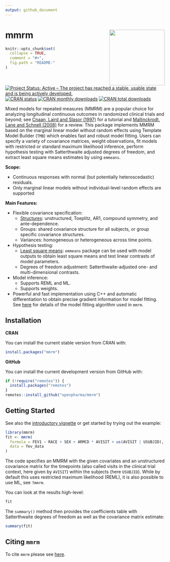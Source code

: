 ```yaml
---
output: github_document
---
```

<!-- markdownlint-disable-file -->
<!-- README.md needs to be generated from README.Rmd. Please edit that file -->

# mmrm  <img src="man/figures/logo.svg" align="right" width="175" />

```r
knitr::opts_chunk$set(
  collapse = TRUE,
  comment = "#>",
  fig.path = "README-"
)
```

<!-- badges: start -->
[![Project Status: Active – The project has reached a stable, usable state and is being actively developed.](https://www.repostatus.org/badges/latest/active.svg)](https://www.repostatus.org/#active)
[![CRAN status](https://www.r-pkg.org/badges/version-last-release/mmrm)](https://www.r-pkg.org/badges/version-last-release/mmrm)
[![CRAN monthly downloads](https://cranlogs.r-pkg.org/badges/mmrm)](https://cranlogs.r-pkg.org/badges/mmrm)
[![CRAN total downloads](https://cranlogs.r-pkg.org/badges/grand-total/mmrm)](https://cranlogs.r-pkg.org/badges/grand-total/mmrm)
<!-- badges: end -->
\

Mixed models for repeated measures (MMRM) are a popular
choice for analyzing longitudinal continuous outcomes in randomized
clinical trials and beyond; see
[Cnaan, Laird and Slasor (1997)](https://doi.org/10.1002/(SICI)1097-0258(19971030)16:20<2349::AID-SIM667>3.0.CO;2-E)
for a tutorial and
[Mallinckrodt, Lane and Schnell (2008)](https://doi.org/10.1177/009286150804200402)
for a review. This package implements
MMRM based on the marginal linear model without random effects using
Template Model Builder (`TMB`) which enables fast and robust model
fitting. Users can specify a variety of covariance matrices, weight
observations, fit models with restricted or standard maximum
likelihood inference, perform hypothesis testing with Satterthwaite
adjusted degrees of freedom, and extract least square means estimates
by using `emmeans`.

**Scope:**

* Continuous responses with normal (but potentially heteroscedastic) residuals.
* Only marginal linear models without individual-level random effects are supported

**Main Features:**

* Flexible covariance specification:
  * [Structures](https://openpharma.github.io/mmrm/main/articles/covariance.html): unstructured, Toeplitz, AR1, compound symmetry, and ante-dependence.
  * Groups: shared covariance structure for all subjects, or group specific covariance structures.
  * Variances: homogeneous or heterogeneous across time points.
* Hypothesis testing:
  * [Least square means](https://openpharma.github.io/mmrm/main/reference/emmeans_support.html): `emmeans` package can be used with model outputs to obtain
least square means and test linear contrasts of model parameters.
  * Degrees of freedom adjustment: Satterthwaite-adjusted one- and multi-dimensional contrasts.
* Model inference:
  * Supports REML and ML.
  * Supports weights.
* Powerful and fast implementation using C++ and automatic differentiation to
obtain precise gradient information for model fitting. See [here](https://openpharma.github.io/mmrm/main/articles/algorithm.html)
for details of the model fitting algorithm used in `mmrm`.


## Installation

**CRAN**

You can install the current stable version from CRAN with:

```r
install.packages("mmrm")
```

**GitHub**

You can install the current development version from GitHub with:

```r
if (!require("remotes")) {
  install.packages("remotes")
}
remotes::install_github("openpharma/mmrm")
```

## Getting Started

See also the [introductory vignette](https://openpharma.github.io/mmrm/main/articles/introduction.html)
or get started by trying out the example:

```r
library(mmrm)
fit <- mmrm(
  formula = FEV1 ~ RACE + SEX + ARMCD * AVISIT + us(AVISIT | USUBJID),
  data = fev_data
)
```

The code specifies an MMRM with the given covariates and an unstructured covariance
matrix for the timepoints (also called visits in the clinical trial context, here
given by `AVISIT`) within the subjects (here `USUBJID`). While by default this uses
restricted maximum likelihood (REML), it is also possible to use ML, see `?mmrm`.

You can look at the results high-level:

```r
fit
```

The `summary()` method then provides the coefficients table with Satterthwaite
degrees of freedom as well as the covariance matrix estimate:

```r
summary(fit)
```


## Citing `mmrm`

To cite `mmrm` please see [here](https://openpharma.github.io/mmrm/main/authors.html#citation).
